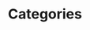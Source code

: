 ---
title: "Categories"
description: "Learn about the categories of articles in the Hustle Hare."
blocks:
  - name: "HEADER"
    title: "List of Categories"
---